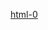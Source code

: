{{Userbox-level
| level = 0a
| id = [[HTML|html]]
| info = 这个用户'''[[:Category:html-0 使用者|不会]]'''使用'''[[:Category:Html 使用者|HTML]]'''。
| usercategory = html-0 使用者
| nocat = {{{nocat|}}}
}}<noinclude>[[Category:程式用戶框模板|html-0]]</noinclude>